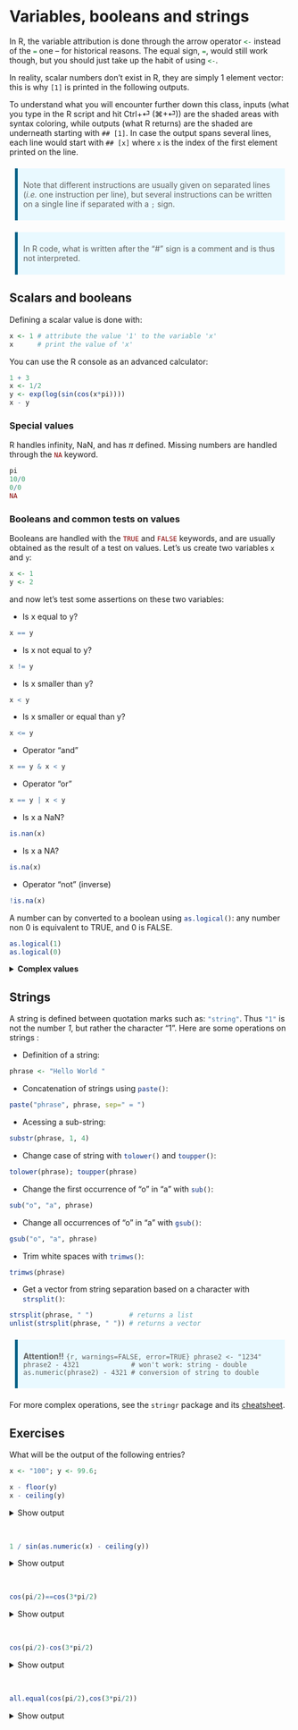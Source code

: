# Variables, booleans and strings

<style type="text/css">
blockquote {
  background: #E9F9FF;
  border-left: 5px solid #026086;
  margin: 1.5em 10px;
  padding: 0.5em 10px;
}
</style>

In R, the variable attribution is done through the arrow operator `<-`{.R} instead of the `=`{.R} one – for historical reasons. The equal sign, `=`{.R}, would still work though, but you should just take up the habit of using `<-`{.R}.

In reality, scalar numbers don't exist in R, they are simply 1 element vector: this is why `[1]` is printed in the following outputs.

To understand what you will encounter further down this class, inputs (what you type in the R script and hit Ctrl+⏎ (⌘+⏎)) are the shaded areas with syntax coloring, while outputs (what R returns) are the shaded are underneath starting with `## [1]`. In case the output spans several lines, each line would start with `## [x]` where `x` is the index of the first element printed on the line.

> Note that different instructions are usually given on separated lines (*i.e.* one instruction per line), but several instructions can be written on a single line if separated with a `;` sign. 

> In R code, what is written after the "#" sign is a comment and is thus not interpreted.

## Scalars and booleans

Defining a scalar value is done with:
```r
x <- 1 # attribute the value '1' to the variable 'x'
x      # print the value of 'x'
```

You can use the R console as an advanced calculator:
```r
1 + 3
x <- 1/2
y <- exp(log(sin(cos(x*pi))))
x - y
```

### Special values
R handles infinity, NaN, and has $\pi$ defined. Missing numbers are handled through the `NA`{.R} keyword.

```r
pi
10/0
0/0
NA
```

### Booleans and common tests on values

Booleans are handled with the `TRUE`{.R} and `FALSE`{.R} keywords, and are usually obtained as the result of a test on values. Let's us create two variables `x` and `y`:

```r
x <- 1
y <- 2
```
and now let's test some assertions on these two variables:

- Is x equal to y?
```r
x == y
```

- Is x not equal to y?
```r
x != y
```

- Is x smaller than y?
```r
x < y 
```

- Is x smaller or equal than y?
```r
x <= y
```

- Operator "and"
```r
x == y & x < y 
```

- Operator "or"
```r
x == y | x < y 
```

- Is x a NaN?
```r
is.nan(x)
```

- Is x a NA?
```r
is.na(x)
```

- Operator "not" (inverse)
```r
!is.na(x)
```

A number can by converted to a boolean using `as.logical()`{.R}: any number non 0 is equivalent to TRUE, and 0 is FALSE.
```r
as.logical(1)
as.logical(0)
```


<details>
<summary>**Complex values**</summary>
R also natively handles complex values:
```r
1+i   # not a valid complex value
1+1i  # valid complex value
exp(1i*pi)
sqrt(-1)
sqrt(-1 + 0i)
Im(exp(1i*pi))
```
</details>



## Strings

A string is defined between quotation marks such as: `"string"`{.R}. Thus `"1"`{.R} is not the number *1*, but rather the character "1". Here are some operations on strings :

- Definition of a string:
```r
phrase <- "Hello World " 
```

- Concatenation of strings using `paste()`{.R}:
```r
paste("phrase", phrase, sep=" = ")
```

- Acessing a sub-string:
```r
substr(phrase, 1, 4)
```

- Change case of string with `tolower()`{.R} and `toupper()`{.R}:
```r
tolower(phrase); toupper(phrase)
```

- Change the first occurrence of "o" in "a" with `sub()`{.R}:
```r
sub("o", "a", phrase)
```

- Change all occurrences of "o" in "a" with `gsub()`{.R}:
```r
gsub("o", "a", phrase)
```

- Trim white spaces with `trimws()`{.R}:
```r
trimws(phrase)
```

- Get a vector from string separation based on a character with `strsplit()`{.R}:
```r
strsplit(phrase, " ")         # returns a list
unlist(strsplit(phrase, " ")) # returns a vector
```

> **Attention!!**
> ```{r, warnings=FALSE, error=TRUE}
> phrase2 <- "1234"
> phrase2 - 4321             # won't work: string - double
> as.numeric(phrase2) - 4321 # conversion of string to double
> ```

For more complex operations, see the `stringr` package and its [cheatsheet](https://github.com/rstudio/cheatsheets/blob/main/strings.pdf).

## Exercises {#exo-variables}

What will be the output of the following entries?

```r
x <- "100"; y <- 99.6; 
```

```r
x - floor(y)
x - ceiling(y)
```

<details>
<summary>Show output</summary>

```r
x - floor(y)
x - ceiling(y)
```

</details>
<br>

```r
1 / sin(as.numeric(x) - ceiling(y))
```

<details>
<summary>Show output</summary>

```r
1 / sin(as.numeric(x) - ceiling(y))
```


</details>
<br>

```r
cos(pi/2)==cos(3*pi/2)
```

<details>
<summary>Show output</summary>

```r
cos(pi/2)==cos(3*pi/2)
```

</details>
<br>

```r
cos(pi/2)-cos(3*pi/2)
```

<details>
<summary>Show output</summary>

```r
cos(pi/2)-cos(3*pi/2)
```


`.Machine$double.eps` is the smallest positive floating-point number x such that `1 + x != 1`: it depends on the machine (computer) you are running on:
```r
.Machine$double.eps
(cos(pi / 2) - cos(3 * pi / 2)) > .Machine$double.eps
```

</details>
<br>

```r
all.equal(cos(pi/2),cos(3*pi/2))
```

<details>
<summary>Show output</summary>

```r
all.equal(cos(pi/2),cos(3*pi/2))
```


</details>



<br>
<br>
<br>
<br>
<br>

